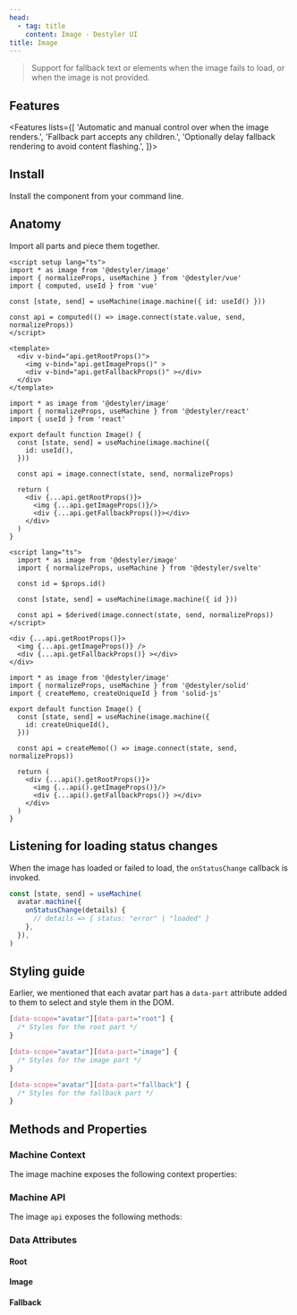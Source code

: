 ```yaml
---
head:
  - tag: title
    content: Image - Destyler UI
title: Image
---
```



> Support for fallback text or elements when the image fails to load, or when the image is not provided.

<PreviewCode name="image"></PreviewCode>

## Features

<Features lists={[
  'Automatic and manual control over when the image renders.',
  'Fallback part accepts any children.',
  'Optionally delay fallback rendering to avoid content flashing.',
]}>
</Features>

## Install

Install the component from your command line.

<InstallShell name="image" />


## Anatomy

Import all parts and piece them together.

<FrameworkLayout>

  <div slot='vue'>

  ```vue
  <script setup lang="ts">
  import * as image from '@destyler/image'
  import { normalizeProps, useMachine } from '@destyler/vue'
  import { computed, useId } from 'vue'

  const [state, send] = useMachine(image.machine({ id: useId() }))

  const api = computed(() => image.connect(state.value, send, normalizeProps))
  </script>

  <template>
    <div v-bind="api.getRootProps()">
      <img v-bind="api.getImageProps()" >
      <div v-bind="api.getFallbackProps()" ></div>
    </div>
  </template>
  ```

  </div>
  <div slot='react'>

  ```tsx
  import * as image from '@destyler/image'
  import { normalizeProps, useMachine } from '@destyler/react'
  import { useId } from 'react'

  export default function Image() {
    const [state, send] = useMachine(image.machine({
      id: useId(),
    }))

    const api = image.connect(state, send, normalizeProps)

    return (
      <div {...api.getRootProps()}>
        <img {...api.getImageProps()}/>
        <div {...api.getFallbackProps()}></div>
      </div>
    )
  }
  ```

  </div>
  <div slot='svelte'>

  ```svelte
  <script lang="ts">
    import * as image from '@destyler/image'
    import { normalizeProps, useMachine } from '@destyler/svelte'

    const id = $props.id()

    const [state, send] = useMachine(image.machine({ id }))

    const api = $derived(image.connect(state, send, normalizeProps))
  </script>

  <div {...api.getRootProps()}>
    <img {...api.getImageProps()} />
    <div {...api.getFallbackProps()} ></div>
  </div>
  ```

  </div>
  <div slot='solid'>

  ```tsx
  import * as image from '@destyler/image'
  import { normalizeProps, useMachine } from '@destyler/solid'
  import { createMemo, createUniqueId } from 'solid-js'

  export default function Image() {
    const [state, send] = useMachine(image.machine({
      id: createUniqueId(),
    }))

    const api = createMemo(() => image.connect(state, send, normalizeProps))

    return (
      <div {...api().getRootProps()}>
        <img {...api().getImageProps()}/>
        <div {...api().getFallbackProps()} ></div>
      </div>
    )
  }
  ```

  </div>

</FrameworkLayout>

## Listening for loading status changes

When the image has loaded or failed to load, the `onStatusChange` callback is invoked.

```ts
const [state, send] = useMachine(
  avatar.machine({
    onStatusChange(details) {
      // details => { status: "error" | "loaded" }
    },
  }),
)
```

## Styling guide

Earlier, we mentioned that each avatar part has a `data-part` attribute added to 
them to select and style them in the DOM.

```css
[data-scope="avatar"][data-part="root"] {
  /* Styles for the root part */
}

[data-scope="avatar"][data-part="image"] {
  /* Styles for the image part */
}

[data-scope="avatar"][data-part="fallback"] {
  /* Styles for the fallback part */
}
```


## Methods and Properties

### Machine Context

The image machine exposes the following context properties:

<MachineTable name="image"></MachineTable>

### Machine API

The image `api` exposes the following methods:

<APITable name="image"></APITable>

### Data Attributes

#### Root

<StyleTable component="image" nodeType="root" />

#### Image

<StyleTable component="image" nodeType="image" />

#### Fallback

<StyleTable component="image" nodeType="fallback" />
